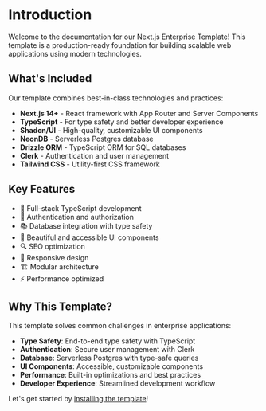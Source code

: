 # Introduction

Welcome to the documentation for our Next.js Enterprise Template! This template is a production-ready foundation for building scalable web applications using modern technologies.

## What's Included

Our template combines best-in-class technologies and practices:

- **Next.js 14+** - React framework with App Router and Server Components
- **TypeScript** - For type safety and better developer experience
- **Shadcn/UI** - High-quality, customizable UI components
- **NeonDB** - Serverless Postgres database
- **Drizzle ORM** - TypeScript ORM for SQL databases
- **Clerk** - Authentication and user management
- **Tailwind CSS** - Utility-first CSS framework

## Key Features

- 🚀 Full-stack TypeScript development
- 🔐 Authentication and authorization
- 📚 Database integration with type safety
- 🎨 Beautiful and accessible UI components
- 🔍 SEO optimization
- 📱 Responsive design
- 🏗️ Modular architecture
- ⚡ Performance optimized

## Why This Template?

This template solves common challenges in enterprise applications:

- **Type Safety**: End-to-end type safety with TypeScript
- **Authentication**: Secure user management with Clerk
- **Database**: Serverless Postgres with type-safe queries
- **UI Components**: Accessible, customizable components
- **Performance**: Built-in optimizations and best practices
- **Developer Experience**: Streamlined development workflow

Let's get started by [installing the template](/docs/installation)! 